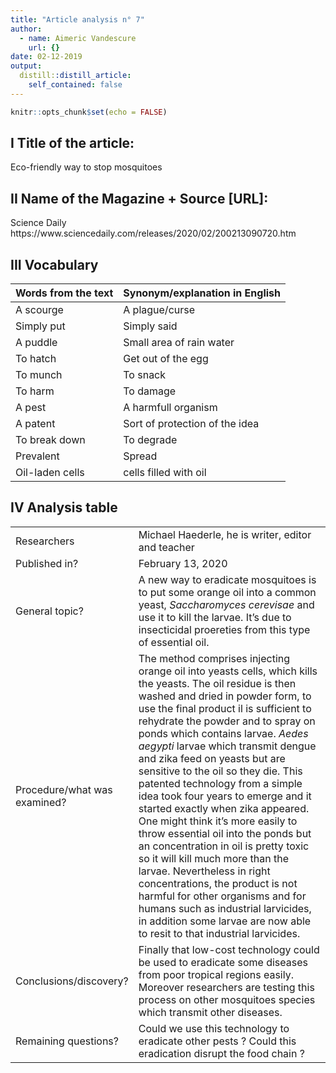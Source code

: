 ```yaml
---
title: "Article analysis n° 7"
author:
  - name: Aimeric Vandescure
    url: {}
date: 02-12-2019
output:
  distill::distill_article:
    self_contained: false
---
```


```r
knitr::opts_chunk$set(echo = FALSE)
```


## I Title of the article: 

Eco-friendly way to stop mosquitoes


## II Name of the Magazine + Source [URL]:

Science Daily  https://www.sciencedaily.com/releases/2020/02/200213090720.htm

## III Vocabulary 

| Words from the text | Synonym/explanation in English |
| ------------------- | ------------------------------ |
| A scourge   | A plague/curse                    |
|  Simply put   | Simply said         |
|  A puddle  | Small area of rain water  |
|  To hatch  |  Get out of the egg  |
|  To munch  |  To snack  |
|  To harm  |  To damage |
|  A pest  | A harmfull organism  |
|  A patent  | Sort of protection of the idea  |
|  To break down  |  To degrade  |
|  Prevalent  | Spread  |
|  Oil-laden cells  | cells filled with oil  |

## IV Analysis table 

|                              |                                                                     |
| ---------------------------- | ------------------------------------------------------------------- |
| Researchers                  |  Michael Haederle, he is writer, editor and teacher                        |
| Published in?                | February 13, 2020                                                       |
| General topic?               |  A new way to eradicate mosquitoes is to put some orange oil into a common yeast, *Saccharomyces cerevisae* and use it to kill the larvae. It's due to insecticidal proereties from this type of essential oil.                        |
| Procedure/what was examined? | The method comprises injecting orange oil into yeasts cells, which kills the yeasts. The oil residue is then washed and dried in powder form, to use the final product il is sufficient to rehydrate the powder and to spray on ponds which contains larvae. *Aedes aegypti* larvae which transmit dengue and zika feed on yeasts but are sensitive to the oil so they die. This patented technology from a simple idea took four years to emerge and it started exactly when zika appeared. One might think it's more easily to throw essential oil into the ponds but an concentration in oil is pretty toxic so it will kill much more than the larvae. Nevertheless in right concentrations, the product is not harmful for other organisms and for humans such as industrial larvicides, in addition some larvae are now able to resit to that industrial larvicides.|
| Conclusions/discovery?       |  Finally that low-cost technology could be used to eradicate some diseases from poor tropical regions easily. Moreover researchers are testing this process on other mosquitoes species which transmit other diseases.      |
| Remaining questions?         | Could we use this technology to eradicate other pests ? Could this eradication disrupt the food chain ? |




